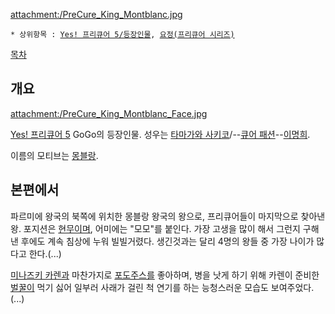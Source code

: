 attachment:/PreCure_King_Montblanc.jpg

 * 상위항목 : [[Yes! 프리큐어 5/등장인물]], [[요정(프리큐어 시리즈)]]

[[목차]]
== 개요 ==
attachment:/PreCure_King_Montblanc_Face.jpg

[[Yes! 프리큐어 5]] GoGo의 등장인물. 성우는 [[타마가와 사키코]]/--[[큐어 패션]]--[[이명희]].

이름의 모티브는 [[몽블랑]].

== 본편에서 ==
파르미에 왕국의 북쪽에 위치한 몽블랑 왕국의 왕으로, 프리큐어들이 마지막으로 찾아낸 왕. 포지션은 [[현무]]이며, 어미에는 "모모"를 붙인다. 가장 고생을 많이 해서 그런지 구해낸 후에도 계속 침상에 누워 빌빌거렸다. 생긴것과는 달리 4명의 왕들 중 가장 나이가 많다고 한다.(...)

[[미나즈키 카렌]]과 마찬가지로 [[포도주스]]를 좋아하며, 병을 낫게 하기 위해 카렌이 준비한 [[벌꿀]]이 먹기 싫어 일부러 사래가 걸린 척 연기를 하는 능청스러운 모습도 보여주었다.(...)
